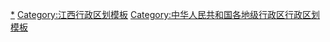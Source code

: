 {{Navbox
|listclass = hlist
|name = 九江市行政区划
|title = [[九江市]]行政区划
|above = 省级行政区：[[江西省]]　　政府驻地：[[浔阳区]]
|image = [[File:Administrative Division Jiujiang 2.png|200px]]
|state = {{{state<includeonly>|collapsed</includeonly>}}}

|group1style = background: #ececec; text-align: center;
|group1 = [[县级行政区]]
|liststyle = background: #ececec; text-align: center;
|list1 = 13[[县级行政区]]（3[[市辖区]]、3[[县级市]]、7[[县 (中华人民共和国)|县]]）；197[[乡级行政区]]（18[[街道办事处]]、101[[行政建制镇|镇]]、78[[乡 (中华人民共和国)|乡]]）

|group2 = [[市辖区]]
|groupstyle = text-align: center;
|list2 = {{Navbox|child

|group1 = [[濂溪区]]
|list1 =  {{Navbox|child
|group1 = 2街道
|list1 =
* [[十里街道 (九江市)|十里街道]]
* [[五里街道]]
|group2 = 5镇
|list2 =
* [[威家镇]]
* [[新港镇 (九江市)|新港镇]]
* [[莲花镇 (九江市)|莲花镇]]
* [[赛阳镇]]
* [[姑塘镇]]
|group3 = 2乡
|list3 =
* [[虞家河乡]]
* [[高垅乡]]
|group4 = [[九江经济技术开发区|九江开发区]]
|group4style = background: #ececec
|list4 = {{Navbox|child
|group1 = 1街道
|groupstyle = background: #ececec
|list1 =
* [[七里湖街道]]
}}
}}

|group2 = [[浔阳区]]
|list2 =  {{Navbox|child
|group1 = 6街道
|list1 =
* [[甘棠街道]]
* [[湓浦街道]]
* [[人民路街道 (九江市)|人民路街道]]
* [[白水湖街道]]
* [[金鸡坡街道]]
* [[八里湖街道]]
|group2 = [[九江经济技术开发区|九江开发区]]
|group2style = background: #ececec
|list2 = {{Navbox|child
|group1 = 2街道
|groupstyle = background: #ececec
|list1 =
* [[向阳街道 (九江市)|向阳街道]]
* [[滨兴街道]]
}}
}}

|group3 = [[柴桑区]]
|list3 =  {{Navbox|child
|group1 = 3街道
|list1 =
* [[沙河街道 (九江市)|沙河街道]]
* [[狮子街道]]
* [[城门街道]]
|group2 = 5镇
|list2 =
* [[马回岭镇]]
* [[江洲镇 (九江市)|江洲镇]]
* [[城子镇 (九江市)|城子镇]]
* [[港口街镇]]
* [[新合镇 (九江市)|新合镇]]
|group3 = 3乡
|list3 =
* [[涌泉乡 (九江市)|涌泉乡]]
* [[新塘乡 (九江市)|新塘乡]]
* [[岷山乡]]
|group4 = [[九江经济技术开发区|九江开发区]]
|group4style = background: #ececec
|list4 = {{Navbox|child
|group1 = 1乡
|groupstyle = background: #ececec
|list1 =
* [[永安乡 (九江市)|永安乡]]
}}
}}
}}

|group3 = [[县级市]]
|list3 = {{Navbox|child

|group1 = [[瑞昌市]]
|list1 =  {{Navbox|child
|group1 = 2街道
|list1 =
* [[湓城街道]]
* [[桂林街道 (瑞昌市)|桂林街道]]
|group2 = 8镇
|list2 =
* [[码头镇 (瑞昌市)|码头镇]]
* [[白杨镇 (瑞昌市)|白杨镇]]
* [[南义镇]]
* [[横港镇]]
* [[范镇 (瑞昌市)|范镇]]
* [[肇陈镇]]
* [[高丰镇]]
* [[夏畈镇]]
|group3 = 8乡
|list3 =
* [[乐园乡]]
* [[洪一乡]]
* [[花园乡 (瑞昌市)|花园乡]]
* [[洪下乡]]
* [[武蛟乡]]
* [[黄金乡 (瑞昌市)|黄金乡]]
* [[南阳乡 (瑞昌市)|南阳乡]]
* [[横立山乡]]
}}

|group2 = [[共青城市]]
|list2 =  {{Navbox|child
|group1 = 1街道
|list1 =
* [[茶山街道 (共青城市)|茶山街道]]
|group2 = 2镇
|list2 =
* [[甘露镇 (共青城市)|甘露镇]]
* [[江益镇 (共青城市)|江益镇]]
|group3 = 3乡
|list3 =
* [[金湖乡]]
* [[泽泉乡]]
* [[苏家垱乡]]
}}

|group3 = [[庐山市]]
|list3 =  {{Navbox|child
|group1 = 8镇
|list1 =
* [[南康镇 (庐山市)|南康镇]]
* [[蛟塘镇 (庐山市)|蛟塘镇]]
* [[白鹿镇 (庐山市)|白鹿镇]]
* [[星子镇]]
* [[温泉镇 (庐山市)|温泉镇]]
* [[华林镇]]
* [[横塘镇 (庐山市)|横塘镇]]
* [[海会镇]]
|group2 = 1乡
|list2 =
* [[蓼南乡]]
|group3 = [[庐山风景名胜区|庐山风景区]]
|group3style = background: #ececec
|list3 = {{Navbox|child
|group1 = 1镇
|groupstyle = background: #ececec
|list1 =
* [[牯岭镇]]
}}
}}
}}

|group4 = [[县 (中华人民共和国)|县]]
|list4 = {{Navbox|child

|group2 = [[武宁县]]
|list2 =  {{Navbox|child
|group1 = 1街道
|list1 =
* [[豫宁街道]]
|group2 = 8镇
|list2 =
* [[新宁镇 (武宁县)|新宁镇]]
* [[罗坪镇]]
* [[泉口镇 (武宁县)|泉口镇]]
* [[鲁溪镇]]
* [[澧溪镇]]
* [[船滩镇]]
* [[石门楼镇]]
* [[宋溪镇]]
|group3 = 11乡
|list3 =
* [[大洞乡]]
* [[横路乡 (武宁县)|横路乡]]
* [[官莲乡]]
* [[巾口乡]]
* [[甫田乡]]
* [[石渡乡]]
* [[清江乡 (武宁县)|清江乡]]
* [[上汤乡]]
* [[东林乡 (武宁县)|东林乡]]
* [[罗溪乡]]
* [[杨洲乡]]
}}

|group3 = [[修水县]]
|list3 =  {{Navbox|child
|group1 = 19镇
|list1 =
* [[义宁镇]]
* [[太阳升镇 (修水县)|太阳升镇]]
* [[全丰镇]]
* [[白岭镇]]
* [[古市镇 (修水县)|古市镇]]
* [[大桥镇 (修水县)|大桥镇]]
* [[渣津镇]]
* [[杭口镇]]
* [[马坳镇]]
* [[溪口镇 (修水县)|溪口镇]]
* [[港口镇 (修水县)|港口镇]]
* [[上奉镇]]
* [[何市镇 (修水县)|何市镇]]
* [[黄港镇]]
* [[黄沙镇 (修水县)|黄沙镇]]
* [[山口镇 (修水县)|山口镇]]
* [[四都镇 (修水县)|四都镇]]
* [[西港镇 (修水县)|西港镇]]
* [[宁州镇]]
|group2 = 17乡
|list2 =
* [[路口乡 (修水县)|路口乡]]
* [[黄龙乡 (修水县)|黄龙乡]]
* [[上衫乡]]
* [[余塅乡]]
* [[水源乡 (修水县)|水源乡]]
* [[石坳乡]]
* [[东港乡]]
* [[上杭乡]]
* [[新湾乡]]
* [[布甲乡]]
* [[大椿乡]]
* [[庙岭乡]]
* [[竹坪乡 (修水县)|竹坪乡]]
* [[征村乡]]
* [[漫江乡]]
* [[复源乡]]
* [[黄坳乡]]
}}

|group4 = [[永修县]]
|list4 =  {{Navbox|child
|group1 = 11镇
|list1 =
* [[涂埠镇]]
* [[吴城镇 (永修县)|吴城镇]]
* [[柘林镇 (永修县)|柘林镇]]
* [[虬津镇]]
* [[艾城镇]]
* [[滩溪镇]]
* [[白槎镇]]
* [[梅棠镇]]
* [[三溪桥镇]]
* [[燕坊镇]]
* [[马口镇 (永修县)|马口镇]]
|group2 = 4乡
|list2 =
* [[三角乡 (永修县)|三角乡]]
* [[九合乡]]
* [[立新乡 (永修县)|立新乡]]
* [[江上乡]]
}}

|group5 = [[德安县]]
|list5 =  {{Navbox|child
|group1 = 5镇
|list1 =
* [[蒲亭镇]]
* [[聂桥镇]]
* [[车桥镇 (德安县)|车桥镇]]
* [[丰林镇]]
* [[吴山镇 (德安县)|吴山镇]]
|group2 = 8乡
|list2 =
* [[宝塔乡]]
* [[河东乡 (德安县)|河东乡]]
* [[高塘乡 (德安县)|高塘乡]]
* [[林泉乡]]
* [[磨溪乡]]
* [[爱民乡 (德安县)|爱民乡]]
* [[邹桥乡]]
* [[塘山乡]]
}}

|group6 = [[都昌县]]
|list6 =  {{Navbox|child
|group1 = 12镇
|list1 =
* [[都昌镇]]
* [[周溪镇]]
* [[三汊港镇]]
* [[中馆镇]]
* [[大沙镇 (都昌县)|大沙镇]]
* [[万户镇]]
* [[南峰镇]]
* [[土塘镇]]
* [[大港镇]]
* [[蔡岭镇]]
* [[徐埠镇]]
* [[左里镇]]
|group2 = 12乡
|list2 =
* [[和合乡 (都昌县)|和合乡]]
* [[阳峰乡]]
* [[西源乡]]
* [[芗溪乡]]
* [[狮山乡]]
* [[鸣山乡]]
* [[春桥乡]]
* [[苏山乡]]
* [[多宝乡]]
* [[汪墩乡]]
* [[北山乡 (都昌县)|北山乡]]
* [[大树乡 (都昌县)|大树乡]]
}}

|group7 = [[湖口县]]
|list7 =  {{Navbox|child
|group1 = 7镇
|list1 =
* [[双钟镇]]
* [[流泗镇]]
* [[马影镇]]
* [[武山镇]]
* [[城山镇 (湖口县)|城山镇]]
* [[均桥镇]]
* [[凰村镇]]
|group2 = 5乡
|list2 =
* [[大垅乡 (湖口县)|大垅乡]]
* [[张青乡]]
* [[傅垅乡]]
* [[舜德乡]]
* [[流芳乡]]
}}

|group8 = [[彭泽县]]
|list8 =  {{Navbox|child
|group1 = 10镇
|list1 =
* [[龙城镇 (彭泽县)|龙城镇]]
* [[棉船镇]]
* [[马垱镇]]
* [[芙蓉墩镇]]
* [[定山镇]]
* [[天红镇]]
* [[杨梓镇]]
* [[东升镇 (彭泽县)|东升镇]]
* [[瀼溪镇]]
* [[黄花镇 (彭泽县)|黄花镇]]
|group2 = 3乡
|list2 =
* [[太平关乡]]
* [[浩山乡]]
* [[黄岭乡]]
}}
}}
}}
<noinclude>
[[Category:九江行政区划|*]]
[[Category:江西行政区划模板]]
[[Category:中华人民共和国各地级行政区行政区划模板]]
</noinclude>